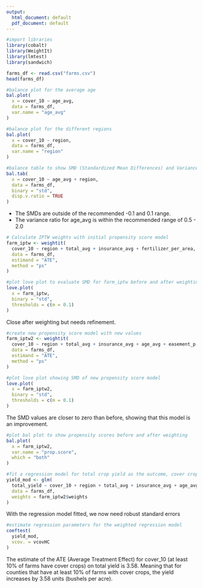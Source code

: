 ```yaml
---
output:
  html_document: default
  pdf_document: default
---
```

```R
#import libraries
library(cobalt)
library(WeightIt)
library(lmtest)
library(sandwich)
```


```R
farms_df <- read.csv("farms.csv")
head(farms_df)
```


```R
#balance plot for the average age
bal.plot(
  x = cover_10 ~ age_avg,
  data = farms_df,
  var.name = "age_avg"
)
```

```R
#balance plot for the different regions
bal.plot(
  x = cover_10 ~ region,
  data = farms_df,
  var.name = "region"
)
```

```R
#balance table to show SMD (Standardized Mean Differences) and Variance Ratios for all predictor variables according to the treatment group
bal.tab(
  x = cover_10 ~ age_avg + region,
  data = farms_df,
  binary = "std",
  disp.v.ratio = TRUE
)
```

- The SMDs are outside of the recommended -0.1 and 0.1 range.
- The variance ratio for age_avg is within the recommended range of 0.5 - 2.0

```r
# Calculate IPTW weights with initial propensity score model
farm_iptw <- weightit(
  cover_10 ~ region + total_avg + insurance_avg + fertilizer_per_area,
  data = farms_df,
  estimand = "ATE",
  method = "ps"
)
```

```r
#plot love plot to evaluate SMD for farm_iptw before and after weighting
love.plot(
  x = farm_iptw,
  binary = "std",
  thresholds = c(m = 0.1)
)
```
Close after weighting but needs refinement.

```r
#create new propensity score model with new values
farm_iptw2 <- weightit(
  cover_10 ~ region + total_avg + insurance_avg + age_avg + easement_p + experience_avg + conservation_till_avg,
  data = farms_df,
  estimand = "ATE",
  method = "ps"
)
```

```r
#plot love plot showing SMD of new propensity score model
love.plot(
  x = farm_iptw2,
  binary = "std",
  thresholds = c(m = 0.1)
)
```
The SMD values are closer to zero than before, showing that this model is an improvement.

```r
#plot bal plot to show propensity scores before and after weighting
bal.plot(
  x = farm_iptw2,
  var.name = "prop.score",
  which = "both"
)
```

```r
#fit a regression model for total crop yield as the outcome, cover crop useage as the treatment and other variables from the propensity score model as other predictors
yield_mod <- glm(
  total_yield ~ cover_10 + region + total_avg + insurance_avg + age_avg + easement_p + experience_avg + conservation_till_avg,
  data = farms_df,
  weights = farm_iptw2$weights
)
```

With the regression model fitted, we now need robust standard errors

```r
#estimate regression parameters for the weighted regression model
coeftest(
  yield_mod,
  vcov. = vcovHC
)
```

The estimate of the ATE (Average Treatment Effect) for cover_10 (at least 10% of farms have cover crops) on total yield is 3.58.
Meaning that for counties that have at least 10% of farms with cover crops, the yield increases by 3.58 units (bushels per acre).
